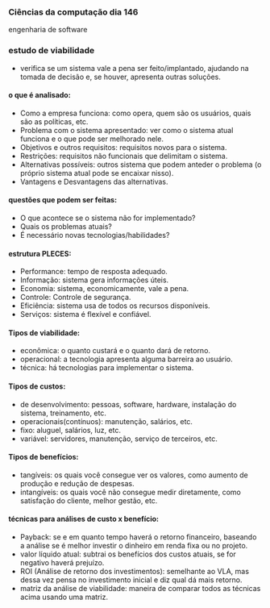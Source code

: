 




### Ciências da computação dia 146

engenharia de software

### estudo de viabilidade

-   verifica se um sistema vale a pena ser feito/implantado, ajudando na
    tomada de decisão e, se houver, apresenta outras soluções.

#### o que é analisado:

-   Como a empresa funciona: como opera, quem são os usuários, quais são
    as políticas, etc.
-   Problema com o sistema apresentado: ver como o sistema atual
    funciona e o que pode ser melhorado nele.
-   Objetivos e outros requisitos: requisitos novos para o sistema.
-   Restrições: requisitos não funcionais que delimitam o sistema.
-   Alternativas possíveis: outros sistema que podem anteder o problema
    (o próprio sistema atual pode se encaixar nisso).
-   Vantagens e Desvantagens das alternativas.

#### questões que podem ser feitas:

-   O que acontece se o sistema não for implementado?
-   Quais os problemas atuais?
-   É necessário novas tecnologias/habilidades?

#### estrutura PLECES:

-   Performance: tempo de resposta adequado.
-   Informação: sistema gera informações úteis.
-   Economia: sistema, economicamente, vale a pena.
-   Controle: Controle de segurança.
-   Eficiência: sistema usa de todos os recursos disponíveis.
-   Serviços: sistema é flexível e confiável.

#### Tipos de viabilidade:

-   econômica: o quanto custará e o quanto dará de retorno.
-   operacional: a tecnologia apresenta alguma barreira ao usuário.
-   técnica: há tecnologias para implementar o sistema.

#### Tipos de custos:

-   de desenvolvimento: pessoas, software, hardware, instalação do
    sistema, treinamento, etc.
-   operacionais(contínuos): manutenção, salários, etc.
-   fixo: aluguel, salários, luz, etc.
-   variável: servidores, manutenção, serviço de terceiros, etc.

#### Tipos de benefícios:

-   tangíveis: os quais você consegue ver os valores, como aumento de
    produção e redução de despesas.
-   intangíveis: os quais você não consegue medir diretamente, como
    satisfação do cliente, melhor gestão, etc.

#### técnicas para análises de custo x benefício:

-   Payback: se e em quanto tempo haverá o retorno financeiro, baseando
    a análise se é melhor investir o dinheiro em renda fixa ou no
    projeto.
-   valor líquido atual: subtrai os benefícios dos custos atuais, se for
    negativo haverá prejuízo.
-   ROI (Análise de retorno dos investimentos): semelhante ao VLA, mas
    dessa vez pensa no investimento inicial e diz qual dá mais retorno.
-   matriz da análise de viabilidade: maneira de comparar todos as
    técnicas acima usando uma matriz.


